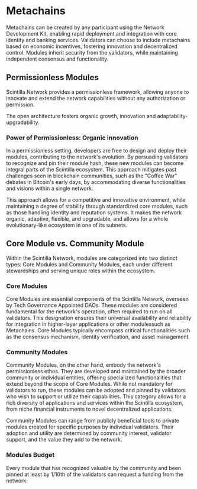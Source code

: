 # Metachains

Metachains can be created by any participant using the Network Development Kit, enabling rapid deployment and integration with core identity and banking services.
Validators can choose to include metachains based on economic incentives, fostering innovation and decentralized control.
Modules inherit security from the validators, while maintaining independent consensus and functionality.


## Permissionless Modules

Scintilla Network provides a permissionless framework, allowing anyone to innovate and extend the network capabilities without any authorization or permission.

The open architecture fosters organic growth, innovation and adaptability-upgradability.

### Power of Permissionless: Organic innovation

In a permissionless setting, developers are free to design and deploy their modules, contributing to the network's evolution.
By persuading validators to recognize and pin their module hash, these new modules can become integral parts of the Scintilla ecosystem.
This approach mitigates past challenges seen in blockchain communities, such as the "Coffee War" debates in Bitcoin's early days, by accommodating diverse functionalities and visions within a single network.

This approach allows for a competitive and innovative environment, while maintaining a degree of stability through standardized core modules, such as those handling identity and reputation systems.
It makes the network organic, adaptive, flexible, and upgradable, and allows for a whole evolutionary-like ecosystem in one of its subnets.

## Core Module vs. Community Module

Within the Scintilla Network, modules are categorized into two distinct types: Core Modules and Community Modules, each under different stewardships and serving unique roles within the ecosystem.

### Core Modules

Core Modules are essential components of the Scintilla Network, overseen by Tech Governance Appointed DAOs. These modules are considered fundamental for the network's operation, often required to run on all validators. This designation ensures their universal availability and reliability for integration in higher-layer applications or other modulessuch as Metachains. Core Modules typically encompass critical functionalities such as the consensus mechanism, identity verification, and asset management.

### Community Modules

Community Modules, on the other hand, embody the network's permissionless ethos.
They are developed and maintained by the broader community or individual entities, offering specialized functionalities that extend beyond the scope of Core Modules.
While not mandatory for validators to run, these modules can be adopted and pinned by validators who wish to support or utilize their capabilities.
This category allows for a rich diversity of applications and services within the Scintilla ecosystem, from niche financial instruments to novel decentralized applications.

Community Modules can range from publicly beneficial tools to private modules created for specific purposes by individual validators.
Their adoption and utility are determined by community interest, validator support, and the value they add to the network.

### Modules Budget

Every module that has recognized valuable by the community and been pinned at least by 1/10th of the validators can request a funding from the network.
